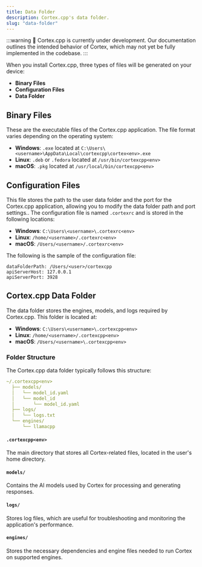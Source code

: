 ```yaml
---
title: Data Folder
description: Cortex.cpp's data folder.
slug: "data-folder"
---
```


:::warning
🚧 Cortex.cpp is currently under development. Our documentation outlines the intended behavior of Cortex, which may not yet be fully implemented in the codebase.
:::

When you install Cortex.cpp, three types of files will be generated on your device:

- **Binary Files**
- **Configuration Files**
- **Data Folder**

## Binary Files
These are the executable files of the Cortex.cpp application. The file format varies depending on the operating system:

- **Windows**: `.exe` located at `C:\Users\<username>\AppData\Local\cortexcpp\cortex<env>.exe`
- **Linux**: `.deb` or `.fedora` located at `/usr/bin/cortexcpp<env>`
- **macOS**: `.pkg` located at `/usr/local/bin/cortexcpp<env>`

## Configuration Files
This file stores the path to the user data folder and the port for the Cortex.cpp application, allowing you to modify the data folder path and port settings.. The configuration file is named `.cortexrc` and is stored in the following locations:

- **Windows**: `C:\Users\<username>\.cortexrc<env>`
- **Linux**: `/home/<username>/.cortexrc<env>`
- **macOS**: `/Users/<username>/.cortexrc<env>`

The following is the sample of the configuration file:
```
dataFolderPath: /Users/<user>/cortexcpp
apiServerHost: 127.0.0.1
apiServerPort: 3928
```

## Cortex.cpp Data Folder
The data folder stores the engines, models, and logs required by Cortex.cpp. This folder is located at:

- **Windows**: `C:\Users\<username>\.cortexcpp<env>`
- **Linux**: `/home/<username>/.cortexcpp<env>`
- **macOS**: `/Users/<username>\.cortexcpp<env>`

### Folder Structure
The Cortex.cpp data folder typically follows this structure:

```yaml
~/.cortexcpp<env>
  ├── models/
  │   └── model_id.yaml
  │   └── model_id
  │       └── model_id.yaml
  ├── logs/
  │   └── logs.txt
  └── engines/
      └── llamacpp
```
#### `.cortexcpp<env>`
The main directory that stores all Cortex-related files, located in the user's home directory.
#### `models/`
Contains the AI models used by Cortex for processing and generating responses.
#### `logs/`
Stores log files, which are useful for troubleshooting and monitoring the application's performance.
#### `engines/`
Stores the necessary dependencies and engine files needed to run Cortex on supported engines.